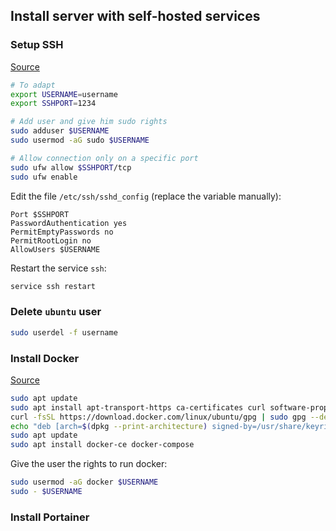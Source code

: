 ## Install server with self-hosted services

### Setup SSH

[Source](https://www.digitalocean.com/community/tutorials/initial-server-setup-with-ubuntu-22-04)

```bash
# To adapt
export USERNAME=username
export SSHPORT=1234

# Add user and give him sudo rights
sudo adduser $USERNAME
sudo usermod -aG sudo $USERNAME

# Allow connection only on a specific port
sudo ufw allow $SSHPORT/tcp
sudo ufw enable
```

Edit the file `/etc/ssh/sshd_config` (replace the variable manually):

```
Port $SSHPORT
PasswordAuthentication yes
PermitEmptyPasswords no
PermitRootLogin no
AllowUsers $USERNAME
```

Restart the service `ssh`:

```bash
service ssh restart
```

### Delete `ubuntu` user

```bash
sudo userdel -f username
```

### Install Docker

[Source](https://www.digitalocean.com/community/tutorials/how-to-install-and-use-docker-on-ubuntu-22-04)

```bash
sudo apt update
sudo apt install apt-transport-https ca-certificates curl software-properties-common
curl -fsSL https://download.docker.com/linux/ubuntu/gpg | sudo gpg --dearmor -o /usr/share/keyrings/docker-archive-keyring.gpg
echo "deb [arch=$(dpkg --print-architecture) signed-by=/usr/share/keyrings/docker-archive-keyring.gpg] https://download.docker.com/linux/ubuntu $(lsb_release -cs) stable" | sudo tee /etc/apt/sources.list.d/docker.list > /dev/null
sudo apt update
sudo apt install docker-ce docker-compose
```

Give the user the rights to run docker:

```bash
sudo usermod -aG docker $USERNAME
sudo - $USERNAME
```

### Install Portainer
